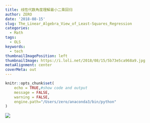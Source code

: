 ```yaml
---
title: 线性代数角度理解最小二乘回归
author: ZERO
date: '2018-08-15'
slug: The_Linear_Algebra_View_of_Least-Squares_Regression
categories:
  - Math
tags:
  - OLS
keywords:
  - tech
thumbnailImagePosition: left
thumbnailImage: https://i.loli.net/2018/08/15/5b73e5ca968a9.jpg
metaAlignment: center
coverMeta: out
---
```


```r
knitr::opts_chunk$set(
	echo = TRUE,#show code and output
	message = FALSE,
	warning = FALSE,
	engine.path="/Users/zero/anaconda3/bin/python"
)
```

<!--more-->

![](https://i.loli.net/2018/08/15/5b73e56210883.jpg)
